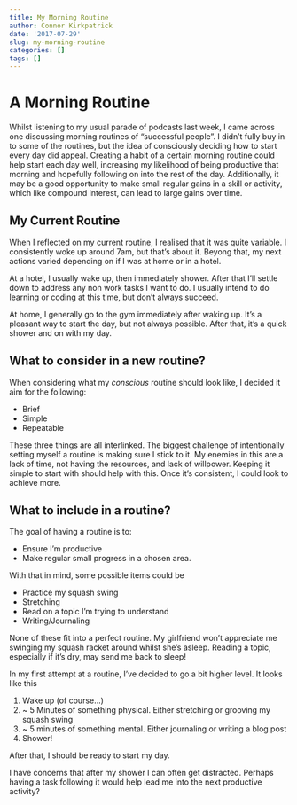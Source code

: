 ```yaml
---
title: My Morning Routine
author: Connor Kirkpatrick
date: '2017-07-29'
slug: my-morning-routine
categories: []
tags: []
---
```


# A Morning Routine

Whilst listening to my usual parade of podcasts last week, I came across one discussing morning routines of "successful people".  I didn't fully buy in to some of the routines, but  the idea of consciously deciding how to start every day did appeal. Creating a habit of a certain morning routine could help start each day well, increasing my likelihood of being productive that morning and hopefully following on into the rest of the day. Additionally, it may be a good opportunity to make small regular gains in a skill or activity, which like compound interest, can lead to large gains over time.


## My Current Routine

When I reflected on my current routine, I realised that it was quite variable. I consistently woke up around 7am, but that's about it. Beyong that, my next actions varied depending on if I was at home or in a hotel.

At a hotel, I usually wake up, then immediately shower. After that I'll settle down to address any non work tasks I want to do. I usually intend to do learning or coding at this time, but don't always succeed.

At home, I generally go to the gym immediately after waking up. It's a pleasant way to start the day, but not always possible. After that, it's a quick shower and on with my day.


## What to consider in a new routine?

When considering what my *conscious* routine should look like, I decided it aim for the following:

* Brief
* Simple
* Repeatable


These three things are all interlinked. The biggest challenge of intentionally setting myself a routine is making sure I stick to it. My enemies in this are a lack of time, not having the resources, and lack of willpower. Keeping it simple to start with should help with this. Once it's consistent, I could look to achieve more.

## What to include in a routine?

The goal of having a routine is to:

* Ensure I'm productive
* Make regular small progress in a chosen area.


With that in mind, some possible items could be

* Practice my squash swing
* Stretching
* Read on a topic I'm trying to understand
* Writing/Journaling

None of these fit into a perfect routine. My girlfriend won't appreciate me swinging my squash racket around whilst she's asleep. Reading a topic, especially if it's dry, may send me back to sleep!

In my first attempt at a routine, I've decided to go a bit higher level. It looks like this

1. Wake up (of course...)
1. ~ 5 Minutes of something physical. Either stretching or grooving my squash swing
1. ~ 5 minutes of something mental. Either journaling or writing a blog post
1. Shower!

After that, I should be ready to start my day.

I have concerns that after my shower I can often get distracted. Perhaps having a task following it would help lead me into the next productive activity?


